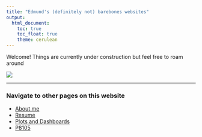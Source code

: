 ```yaml
---
title: "Edmund's (definitely not) barebones websites"
output: 
  html_document:
    toc: true
    toc_float: true
    theme: cerulean
---
```


Welcome! Things are currently under construction but feel free to roam around

![](/Users/edmundwong/Downloads/p8105_ecw2178.github.io/files/orb-of-confusion-spongebob-1791698264.gif)

---

### Navigate to other pages on this website

* [About me](about.html)
* [Resume](Resume.html)
* [Plots and Dashboards](dashboard_rest_inspec.html)
* [P8105](https://p8105.com/)
